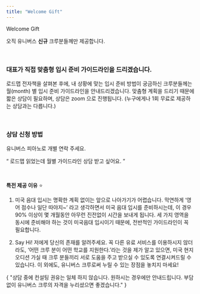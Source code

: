 ```yaml
---
title: "Welcome Gift"
---
```


<UnderlinedHeading>Welcome Gift</UnderlinedHeading>

오직 유니버스 **신규** 크루분들께만 제공합니다.

<br />

### **대표가 직접 맞춤형 입시 준비 가이드라인을 드리겠습니다.**

로드맵 전자책을 살펴본 후에, 내 상황에 맞는 입시 준비 방법이 궁금하신 크루분들께는 월(month) 별 입시 준비 가이드라인을 안내드리겠습니다. 맞춤형 계획을 드리기 때문에 짧은 상담이 필요하며, 상담은 zoom 으로 진행됩니다. (누구에게나 1회 무료로 제공하는 상담과는 다릅니다.)

<br />

### **상담 신청 방법**

유니버스 피아노로 개별 연락 주세요.

<Quote>“ 로드맵 읽었는데 월별 가이드라인 상담 받고 싶어요. ”</Quote>

<br />

**특전 제공 이유** ⭐

1. 미국 음대 입시는 명확한 계획 없이는 앞으로 나아가기가 어렵습니다. 막연하게 ‘영어 점수나 일단 따야지~’ 라고 생각하면서 미국 음대 입시를 준비하시는데, 이 경우 90% 이상이 몇 개월동안 아무런 진전없이 시간을 보내게 됩니다. 세 가지 영역을 동시에 준비해야 하는 것이 미국음대 입시이기 때문에, 전반적인 가이드라인이 꼭 필요합니다.

1. Say Hi! 저에게 당신의 존재를 알려주세요. 꼭 다른 유료 서비스를 이용하시지 않더라도, ‘어떤 크루 분이 어떤 학교를 지원한다.’라는 것을 제가 알고 있으면, 미국 현지 오디션 가실 때 크루 분들끼리 서로 도움을 주고 받으실 수 있도록 연결시켜드릴 수 있습니다. 이 외에도, 유니버스 크루로써 누릴 수 있는 장점을 놓치지 마세요!

<Snippet>
  {
    "상담 중에 컨설팅 권유는 일체 하지 않습니다. 원하시는 경우에만 안내드립니다. 부담 없이 유니버스 크루의 자격을 누리셨으면 좋겠습니다."
  }
</Snippet>
